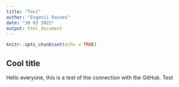 ```yaml
---
title: "Test"
author: "Evgenii Raines"
date: "30 03 2022"
output: html_document
---
```


```r
knitr::opts_chunk$set(echo = TRUE)
```

## Cool title

Hello everyone, this is a test of the connection with the GitHub. Test